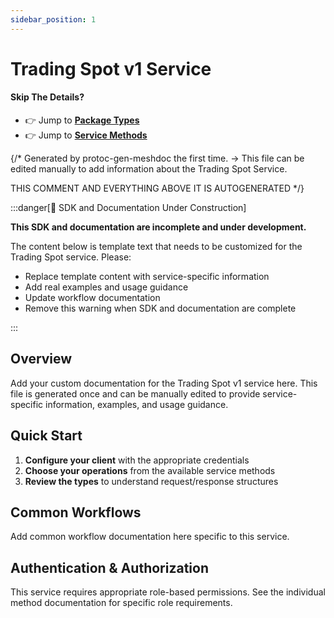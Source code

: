```yaml
---
sidebar_position: 1
---
```


# Trading Spot v1 Service

#### Skip The Details?
- 👉 Jump to **[Package Types](/docs/api-reference/trading/spot/v1/type)**
- 👉 Jump to **[Service Methods](/docs/api-reference/trading/spot/v1/service)**

{/*
Generated by protoc-gen-meshdoc the first time.
-> This file can be edited manually to add information about the Trading Spot Service.

THIS COMMENT AND EVERYTHING ABOVE IT IS AUTOGENERATED
*/}

:::danger[🚧 SDK and Documentation Under Construction]

**This SDK and documentation are incomplete and under development.**

The content below is template text that needs to be customized for the Trading Spot service. Please:

- Replace template content with service-specific information
- Add real examples and usage guidance  
- Update workflow documentation
- Remove this warning when SDK and documentation are complete

:::

## Overview



Add your custom documentation for the Trading Spot v1 service here.
This file is generated once and can be manually edited to provide
service-specific information, examples, and usage guidance.

## Quick Start

1. **Configure your client** with the appropriate credentials
2. **Choose your operations** from the available service methods
3. **Review the types** to understand request/response structures

## Common Workflows

Add common workflow documentation here specific to this service.

## Authentication & Authorization

This service requires appropriate role-based permissions. 
See the individual method documentation for specific role requirements.